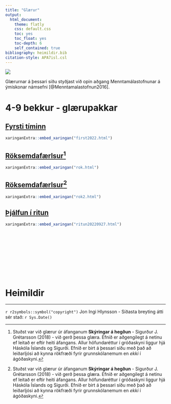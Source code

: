 ```yaml
---
title: "Glærur"
output:  
  html_document:
    theme: flatly
    css: default.css
    toc: yes
    toc_float: yes
    toc-depth: 6
    self_contained: true
bibliography: heimildir.bib
citation-style: APA7isl.csl
---
```


<!-- Global site tag (gtag.js) - Google Analytics -->
<script async src="https://www.googletagmanager.com/gtag/js?id=G-YREZ4RHVM6"></script>
<script>
  window.dataLayer = window.dataLayer || [];
  function gtag(){dataLayer.push(arguments);}
  gtag('js', new Date());

  gtag('config', 'G-YREZ4RHVM6');
</script>


![](images/Hlynsson/Banner.jpg)

Glærurnar á þessari síðu styðjast við opin aðgang Menntamálastofnunar á ýmiskonar námsefni [@Menntamalastofnun2016].

# 4-9 bekkur - glærupakkar

## [Fyrsti tíminn](first2022.html)

```r
xaringanExtra::embed_xaringan("first2022.html")
```


## [Röksemdafærlsur](rok.html)[^1]

```r
xaringanExtra::embed_xaringan("rok.html")
```

[^1]: Stuðst var við glærur úr áfanganum **Skýringar á hegðun** - Sigurður J. Grétarsson (2018) - við gerð þessa glæra. Efnið er aðgengilegt á netinu ef leitað er eftir heiti áfangans. Allur höfundaréttur í gróðaskyni liggur hjá Háskóla Íslands og Sigurði. Efnið er birt á þessari síðu með það að leiðarljósi að kynna rökfræði fyrir grunnskólanemum en *ekki* í ágóðaskyni. 

## [Röksemdafærlsur](rok2.html)[^1]

```r
xaringanExtra::embed_xaringan("rok2.html")
```

## [Þjálfun í ritun](ritun20220927.html)

```r
xaringanExtra::embed_xaringan("ritun20220927.html")
```

<br><br><br><br><br><br><br><br>

# Heimildir 
<div id="refs"></div>

<hr>
`r r2symbols::symbol("copyright")` Jon Ingi Hlynsson - Síðasta breyting átti sér stað: `r Sys.Date()`